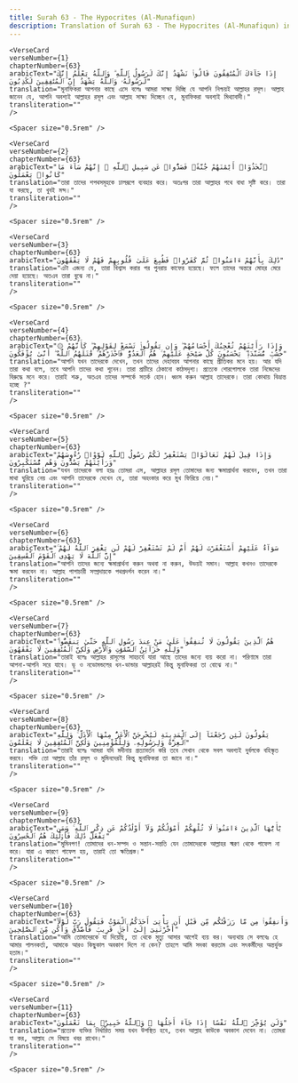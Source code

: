 ```yaml
---
title: Surah 63 - The Hypocrites (Al-Munafiqun)  
description: Translation of Surah 63 - The Hypocrites (Al-Munafiqun) in Bangla
---
```







    <VerseCard 
    verseNumber={1}
    chapterNumber={63}
    arabicText="إِذَا جَآءَكَ ٱلْمُنَٰفِقُونَ قَالُوا۟ نَشْهَدُ إِنَّكَ لَرَسُولُ ٱللَّهِ ۗ وَٱللَّهُ يَعْلَمُ إِنَّكَ لَرَسُولُهُۥ وَٱللَّهُ يَشْهَدُ إِنَّ ٱلْمُنَٰفِقِينَ لَكَٰذِبُونَ"
    translation="মুনাফিকরা আপনার কাছে এসে বলেঃ আমরা সাক্ষ্য দিচ্ছি যে আপনি নিশ্চয়ই আল্লাহর রসূল। আল্লাহ জানেন যে, আপনি অবশ্যই আল্লাহর রসূল এবং আল্লাহ সাক্ষ্য দিচ্ছেন যে, মুনাফিকরা অবশ্যই মিথ্যাবাদী।"
    transliteration=""
    />

    <Spacer size="0.5rem" />
                
    <VerseCard 
    verseNumber={2}
    chapterNumber={63}
    arabicText="ٱتَّخَذُوٓا۟ أَيْمَٰنَهُمْ جُنَّةًۭ فَصَدُّوا۟ عَن سَبِيلِ ٱللَّهِ ۚ إِنَّهُمْ سَآءَ مَا كَانُوا۟ يَعْمَلُونَ"
    translation="তারা তাদের শপথসমূহকে ঢালরূপে ব্যবহার করে। অতঃপর তারা আল্লাহর পথে বাধা সৃষ্টি করে। তারা যা করছে, তা খুবই মন্দ।"
    transliteration=""
    />

    <Spacer size="0.5rem" />
                
    <VerseCard 
    verseNumber={3}
    chapterNumber={63}
    arabicText="ذَٰلِكَ بِأَنَّهُمْ ءَامَنُوا۟ ثُمَّ كَفَرُوا۟ فَطُبِعَ عَلَىٰ قُلُوبِهِمْ فَهُمْ لَا يَفْقَهُونَ"
    translation="এটা এজন্য যে, তারা বিশ্বাস করার পর পুনরায় কাফের হয়েছে। ফলে তাদের অন্তরে মোহর মেরে দেয়া হয়েছে। অতএব তারা বুঝে না।"
    transliteration=""
    />

    <Spacer size="0.5rem" />
                
    <VerseCard 
    verseNumber={4}
    chapterNumber={63}
    arabicText="۞ وَإِذَا رَأَيْتَهُمْ تُعْجِبُكَ أَجْسَامُهُمْ ۖ وَإِن يَقُولُوا۟ تَسْمَعْ لِقَوْلِهِمْ ۖ كَأَنَّهُمْ خُشُبٌۭ مُّسَنَّدَةٌۭ ۖ يَحْسَبُونَ كُلَّ صَيْحَةٍ عَلَيْهِمْ ۚ هُمُ ٱلْعَدُوُّ فَٱحْذَرْهُمْ ۚ قَٰتَلَهُمُ ٱللَّهُ ۖ أَنَّىٰ يُؤْفَكُونَ"
    translation="আপনি যখন তাদেরকে দেখেন, তখন তাদের দেহাবয়ব আপনার কাছে প্রীতিকর মনে হয়। আর যদি তারা কথা বলে, তবে আপনি তাদের কথা শুনেন। তারা প্রাচীরে ঠেকানো কাঠসদৃশ্য। প্রত্যেক শোরগোলকে তারা নিজেদের বিরুদ্ধে মনে করে। তারাই শত্রু, অতএব তাদের সম্পর্কে সতর্ক হোন। ধ্বংস করুন আল্লাহ তাদেরকে। তারা কোথায় বিভ্রান্ত হচ্ছে ?"
    transliteration=""
    />

    <Spacer size="0.5rem" />
                
    <VerseCard 
    verseNumber={5}
    chapterNumber={63}
    arabicText="وَإِذَا قِيلَ لَهُمْ تَعَالَوْا۟ يَسْتَغْفِرْ لَكُمْ رَسُولُ ٱللَّهِ لَوَّوْا۟ رُءُوسَهُمْ وَرَأَيْتَهُمْ يَصُدُّونَ وَهُم مُّسْتَكْبِرُونَ"
    translation="যখন তাদেরকে বলা হয়ঃ তোমরা এস, আল্লাহর রসূল তোমাদের জন্য ক্ষমাপ্রার্থনা করবেন, তখন তারা মাথা ঘুরিয়ে নেয় এবং আপনি তাদেরকে দেখেন যে, তারা অহংকার করে মুখ ফিরিয়ে নেয়।"
    transliteration=""
    />

    <Spacer size="0.5rem" />
                
    <VerseCard 
    verseNumber={6}
    chapterNumber={63}
    arabicText="سَوَآءٌ عَلَيْهِمْ أَسْتَغْفَرْتَ لَهُمْ أَمْ لَمْ تَسْتَغْفِرْ لَهُمْ لَن يَغْفِرَ ٱللَّهُ لَهُمْ ۚ إِنَّ ٱللَّهَ لَا يَهْدِى ٱلْقَوْمَ ٱلْفَٰسِقِينَ"
    translation="আপনি তাদের জন্যে ক্ষমাপ্রার্থনা করুন অথবা না করুন, উভয়ই সমান। আল্লাহ কখনও তাদেরকে ক্ষমা করবেন না। আল্লাহ পাপাচারী সম্প্রদায়কে পথপ্রদর্শন করেন না।"
    transliteration=""
    />

    <Spacer size="0.5rem" />
                
    <VerseCard 
    verseNumber={7}
    chapterNumber={63}
    arabicText="هُمُ ٱلَّذِينَ يَقُولُونَ لَا تُنفِقُوا۟ عَلَىٰ مَنْ عِندَ رَسُولِ ٱللَّهِ حَتَّىٰ يَنفَضُّوا۟ ۗ وَلِلَّهِ خَزَآئِنُ ٱلسَّمَٰوَٰتِ وَٱلْأَرْضِ وَلَٰكِنَّ ٱلْمُنَٰفِقِينَ لَا يَفْقَهُونَ"
    translation="তারাই বলেঃ আল্লাহর রাসূলের সাহচর্যে যারা আছে তাদের জন্যে ব্যয় করো না। পরিণামে তারা আপনা-আপনি সরে যাবে। ভূ ও নভোমন্ডলের ধন-ভান্ডার আল্লাহরই কিন্তু মুনাফিকরা তা বোঝে না।"
    transliteration=""
    />

    <Spacer size="0.5rem" />
                
    <VerseCard 
    verseNumber={8}
    chapterNumber={63}
    arabicText="يَقُولُونَ لَئِن رَّجَعْنَآ إِلَى ٱلْمَدِينَةِ لَيُخْرِجَنَّ ٱلْأَعَزُّ مِنْهَا ٱلْأَذَلَّ ۚ وَلِلَّهِ ٱلْعِزَّةُ وَلِرَسُولِهِۦ وَلِلْمُؤْمِنِينَ وَلَٰكِنَّ ٱلْمُنَٰفِقِينَ لَا يَعْلَمُونَ"
    translation="তারাই বলেঃ আমরা যদি মদীনায় প্রত্যাবর্তন করি তবে সেখান থেকে সবল অবশ্যই দুর্বলকে বহিস্কৃত করবে। শক্তি তো আল্লাহ তাঁর রসূল ও মুমিনদেরই কিন্তু মুনাফিকরা তা জানে না।"
    transliteration=""
    />

    <Spacer size="0.5rem" />
                
    <VerseCard 
    verseNumber={9}
    chapterNumber={63}
    arabicText="يَٰٓأَيُّهَا ٱلَّذِينَ ءَامَنُوا۟ لَا تُلْهِكُمْ أَمْوَٰلُكُمْ وَلَآ أَوْلَٰدُكُمْ عَن ذِكْرِ ٱللَّهِ ۚ وَمَن يَفْعَلْ ذَٰلِكَ فَأُو۟لَٰٓئِكَ هُمُ ٱلْخَٰسِرُونَ"
    translation="মুমিনগণ! তোমাদের ধন-সম্পদ ও সন্তান-সন্ততি যেন তোমাদেরকে আল্লাহর স্মরণ থেকে গাফেল না করে। যারা এ কারণে গাফেল হয়, তারাই তো ক্ষতিগ্রস্ত।"
    transliteration=""
    />

    <Spacer size="0.5rem" />
                
    <VerseCard 
    verseNumber={10}
    chapterNumber={63}
    arabicText="وَأَنفِقُوا۟ مِن مَّا رَزَقْنَٰكُم مِّن قَبْلِ أَن يَأْتِىَ أَحَدَكُمُ ٱلْمَوْتُ فَيَقُولَ رَبِّ لَوْلَآ أَخَّرْتَنِىٓ إِلَىٰٓ أَجَلٍۢ قَرِيبٍۢ فَأَصَّدَّقَ وَأَكُن مِّنَ ٱلصَّٰلِحِينَ"
    translation="আমি তোমাদেরকে যা দিয়েছি, তা থেকে মৃত্যু আসার আগেই ব্যয় কর। অন্যথায় সে বলবেঃ হে আমার পালনকর্তা, আমাকে আরও কিছুকাল অবকাশ দিলে না কেন? তাহলে আমি সদকা করতাম এবং সৎকর্মীদের অন্তর্ভুক্ত হতাম।"
    transliteration=""
    />

    <Spacer size="0.5rem" />
                
    <VerseCard 
    verseNumber={11}
    chapterNumber={63}
    arabicText="وَلَن يُؤَخِّرَ ٱللَّهُ نَفْسًا إِذَا جَآءَ أَجَلُهَا ۚ وَٱللَّهُ خَبِيرٌۢ بِمَا تَعْمَلُونَ"
    translation="প্রত্যেক ব্যক্তির নির্ধারিত সময় যখন উপস্থিত হবে, তখন আল্লাহ কাউকে অবকাশ দেবেন না। তোমরা যা কর, আল্লাহ সে বিষয়ে খবর রাখেন।"
    transliteration=""
    />

    <Spacer size="0.5rem" />
                